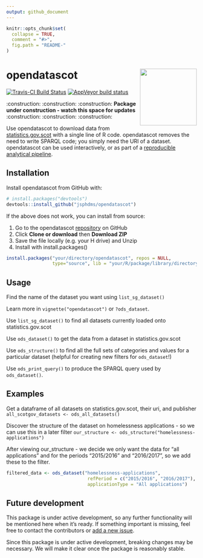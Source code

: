 ```yaml
---
output: github_document
---
```


<!-- README.md is generated from README.Rmd. Please edit that file -->

```r
knitr::opts_chunk$set(
  collapse = TRUE,
  comment = "#>",
  fig.path = "README-"
)
```

# opendatascot <img src = "man/figures/logo.svg" align = "right" height = 150/>

[![Travis-CI Build Status](https://travis-ci.org/jsphdms/opendatascot.svg?branch=master)](https://travis-ci.org/jsphdms/opendatascot) [![AppVeyor build status](https://ci.appveyor.com/api/projects/status/github/jsphdms/opendatascot?branch=master&svg=true)](https://ci.appveyor.com/project/jsphdms/opendatascot)

:construction: :construction: :construction: **Package under construction - watch this space for updates** :construction: :construction: :construction:

Use opendatascot to download data from [statistics.gov.scot](http://statistics.gov.scot/home) with a single line of R code. opendatascot removes the need to write SPARQL code; you simply need the URI of a dataset. opendatascot can be used interactively, or as part of a [reproducible analytical pipeline](https://ukgovdatascience.github.io/rap_companion/).

## Installation

Install opendatascot from GitHub with:

```r
# install.packages("devtools")
devtools::install_github("jsphdms/opendatascot")
```

If the above does not work, you can install from source:

1. Go to the opendatascot [repository](https://github.com/jsphdms/opendatascot) on GitHub
1. Click **Clone or download** then **Download ZIP**
1. Save the file locally (e.g. your H drive) and Unzip
1. Install with install.packages()

```r
install.packages("your/directory/opendatascot", repos = NULL,
                 type="source", lib = "your/R/package/library/directory")
```

Usage
-----

Find the name of the dataset you want using `list_sg_dataset()`

Learn more in `vignette("opendatascot")` or `?ods_dataset`.

Use `list_sg_dataset()` to find all datasets currently loaded onto statistics.gov.scot

Use `ods_dataset()` to get the data from a dataset in statistics.gov.scot

Use `ods_structure()` to find all the full sets of categories and values for a particular dataset (helpful for creating new filters for `ods_dataset`!)

Use `ods_print_query()` to produce the SPARQL query used by `ods_dataset()`.

Examples
---------

Get a dataframe of all datasets on statistics.gov.scot, their uri, and publisher
`all_scotgov_datasets <- ods_all_datasets()`

Discover the structure of the dataset on homelessness applications - so we can use this in a later filter
`our_structure <- ods_structure("homelessness-applications")`

After viewing our_structure - we decide we only want the data for "all applications" and for the periods "2015/2016" and "2016/2017", so we add these to the filter. 

``` r
filtered_data <- ods_dataset("homelessness-applications",
                              refPeriod = c("2015/2016", "2016/2017"),
                              applicationType = "All applications")
```
                                                 
Future development
------------------

This package is under active development, so any further functionality will be mentioned here when it's ready. If something important is missing, feel free to contact the contributors or [add a new issue](https://github.com/jsphdms/opendatascot/issues).

Since this package is under active development, breaking changes may be necessary. We will make it clear once the package is reasonably stable.
